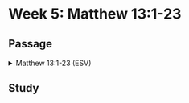# Week 5: Matthew 13:1-23

## Passage

<details>

<summary>Matthew 13:1-23 (ESV)</summary>

### **The Parable of the Sower**

**13** That same day Jesus went out of the house and sat beside the sea. **2** And great crowds gathered about him, so that he got into a boat and sat down. And the whole crowd stood on the beach. **3** And he told them many things in parables, saying: “A sower went out to sow. **4** And as he sowed, some seeds fell along the path, and the birds came and devoured them. **5** Other seeds fell on rocky ground, where they did not have much soil, and immediately they sprang up, since they had no depth of soil, **6** but when the sun rose they were scorched. And since they had no root, they withered away. **7** Other seeds fell among thorns, and the thorns grew up and choked them. **8** Other seeds fell on good soil and produced grain, some a hundredfold, some sixty, some thirty. **9** He who has ears, let him hear.”

### **The Purpose of the Parables**

**10** Then the disciples came and said to him, “Why do you speak to them in parables?” **11** And he answered them, “To you it has been given to know the secrets of the kingdom of heaven, but to them it has not been given. **12** For to the one who has, more will be given, and he will have an abundance, but from the one who has not, even what he has will be taken away. **13** This is why I speak to them in parables, because seeing they do not see, and hearing they do not hear, nor do they understand. **14** Indeed, in their case the prophecy of Isaiah is fulfilled that says:

“‘“You will indeed hear but never understand,<br/>
&nbsp;&nbsp;&nbsp;&nbsp;and you will indeed see but never perceive.”<br />
**15** For this people's heart has grown dull,<br />
&nbsp;&nbsp;&nbsp;&nbsp;and with their ears they can barely hear,<br />
&nbsp;&nbsp;&nbsp;&nbsp;and their eyes they have closed,<br />
lest they should see with their eyes<br />
    and hear with their ears<br />
and understand with their heart<br />
    and turn, and I would heal them.’<br />

**16** But blessed are your eyes, for they see, and your ears, for they hear. **17** For truly, I say to you, many prophets and righteous people longed to see what you see, and did not see it, and to hear what you hear, and did not hear it.

### **The Parable of the Sower Explained**

**18** “Hear then the parable of the sower: **19** When anyone hears the word of the kingdom and does not understand it, the evil one comes and snatches away what has been sown in his heart. This is what was sown along the path. **20** As for what was sown on rocky ground, this is the one who hears the word and immediately receives it with joy, **21** yet he has no root in himself, but endures for a while, and when tribulation or persecution arises on account of the word, immediately he falls away. **22** As for what was sown among thorns, this is the one who hears the word, but the cares of the world and the deceitfulness of riches choke the word, and it proves unfruitful. **23** As for what was sown on good soil, this is the one who hears the word and understands it. He indeed bears fruit and yields, in one case a hundredfold, in another sixty, and in another thirty.”

</details>

## Study
